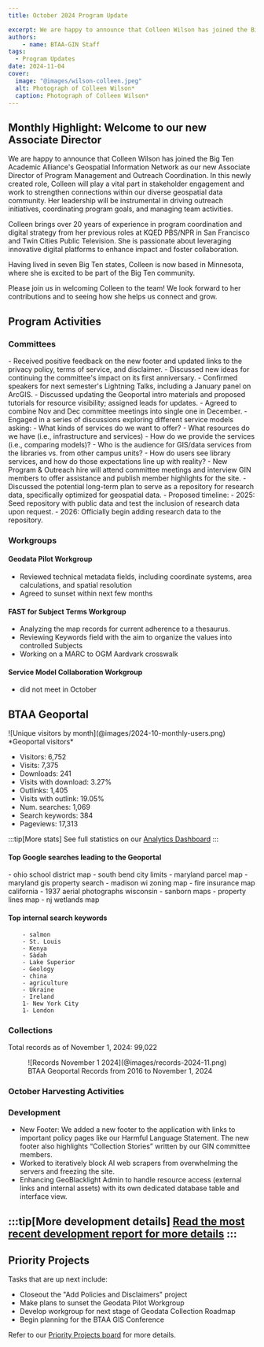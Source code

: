 ```yaml
---
title: October 2024 Program Update

excerpt: We are happy to announce that Colleen Wilson has joined the Big Ten Academic Alliance's Geospatial Information Network as our new Associate Director of Program Management and Outreach Coordination.
authors:
    - name: BTAA-GIN Staff
tags:
  - Program Updates
date: 2024-11-04
cover:
  image: "@images/wilson-colleen.jpeg"
  alt: Photograph of Colleen Wilson*
  caption: Photograph of Colleen Wilson*
---
```


<div class="monthly-highlight">

## Monthly Highlight: Welcome to our new Associate Director

We are happy to announce that Colleen Wilson has joined the Big Ten Academic Alliance's Geospatial Information Network as our new Associate Director of Program Management and Outreach Coordination. In this newly created role, Colleen will play a vital part in stakeholder engagement and work to strengthen connections within our diverse geospatial data community. Her leadership will be instrumental in driving outreach initiatives, coordinating program goals, and managing team activities.

Colleen brings over 20 years of experience in program coordination and digital strategy from her previous roles at KQED PBS/NPR in San Francisco and Twin Cities Public Television. She is passionate about leveraging innovative digital platforms to enhance impact and foster collaboration.

Having lived in seven Big Ten states, Colleen is now based in Minnesota, where she is excited to be part of the Big Ten community.

Please join us in welcoming Colleen to the team! We look forward to her contributions and to seeing how she helps us connect and grow.


</div>

## Program Activities

### Committees

<CardGrid>
  <Card title="TECHnology">
    - Received positive feedback on the new footer and updated links to the privacy policy, terms of service, and disclaimer.
    - Discussed new ideas for continuing the committee's impact on its first anniversary.
  </Card>

  <Card title="Community Engagement">
    - Confirmed speakers for next semester's Lightning Talks, including a January panel on ArcGIS.
    - Discussed updating the Geoportal intro materials and proposed tutorials for resource visibility; assigned leads for updates.
  </Card>

  <Card title="Knowledge">
    - Agreed to combine Nov and Dec committee meetings into single one in December.
    - Engaged in a series of discussions exploring different service models asking:
    - What kinds of services do we want to offer?
    - What resources do we have (i.e., infrastructure and services)
    - How do we provide the services (i.e., comparing models)?
    - Who is the audience for GIS/data services from the libraries vs. from other campus units?
    - How do users see library services, and how do those expectations line up with reality?
  </Card>

  <Card title="Coordination">
    - New Program & Outreach hire will attend committee meetings and interview GIN members to offer assistance and publish member highlights for the site.
    - Discussed the potential long-term plan to serve as a repository for research data, specifically optimized for geospatial data.
    - Proposed timeline:
    - 2025: Seed repository with public data and test the inclusion of research data upon request.
    - 2026: Officially begin adding research data to the repository.
  </Card>
</CardGrid>

### Workgroups

<Card>

#### Geodata Pilot Workgroup

* Reviewed technical metadata fields, including coordinate systems, area calculations, and spatial resolution
* Agreed to sunset within next few months

#### FAST for Subject Terms Workgroup

* Analyzing the map records for current adherence to a thesaurus.
* Reviewing Keywords field with the aim to organize the values into controlled Subjects
* Working on a MARC to OGM Aardvark crosswalk

#### Service Model Collaboration Workgroup

* did not meet in October	
	
</Card>


## BTAA Geoportal 

<TwoThirdsLayout>
<div slot="left">
![Unique visitors by month](@images/2024-10-monthly-users.png)
*Geoportal visitors*
</div>
<div slot="right">
<div class="compact-list">

* Visitors:	6,752
* Visits: 7,375
* Downloads: 241	 
* Visits with download: 3.27%	
* Outlinks: 1,405
* Visits with outlink: 19.05%
* Num. searches: 1,069
* Search keywords: 384
* Pageviews: 17,313
</div>
</div>
</TwoThirdsLayout>



:::tip[More stats]
See full statistics on our [Analytics Dashboard](https://tableau.umn.edu/t/UL/views/BTAAGeoportalusageMatomo/Monthlycharts?%3Aembed=y&%3AisGuestRedirectFromVizportal=y)
:::


#### Top Google searches leading to the Geoportal
<ChipList class="not-content">
		- ohio school district map
		- south bend city limits
		- maryland parcel map
		- maryland gis property search
		- madison wi zoning map
		- fire insurance map california
		- 1937 aerial photographs wisconsin
		- sanborn maps
		- property lines map
		- nj wetlands map

</ChipList>

#### Top internal search keywords
<ChipList class="not-content">

		- salmon
		- St. Louis
		- Kenya
		- Sàdah
		- Lake Superior
		- Geology
		- china
		- agriculture
		- Ukraine
		- Ireland
		1- New York City
		1- London 

</ChipList>

### Collections

<p class="records-total">Total records as of November 1, 2024: 99,022</p>

<figure markdown="span">
  ![Records November 1 2024](@images/records-2024-11.png)
  <figcaption>BTAA Geoportal Records from 2016 to 
November 1, 2024</figcaption>
</figure>


### October Harvesting Activities

<Table
  src="src/tables/harvests_2024-10.csv"
    columns={[
    { key: "Task",   width: "50%", filter: "text",  wrap: "nowrap",  render: "markdown" },
    { key: "Records added",  width: "25%", filter: "text"},
    { key: "Records retired",   width: "25%", filter: "text" },
  ]}
/>

### Development

* New Footer: We added a new footer to the application with links to important policy pages like our Harmful Language Statement. The new footer also highlights “Collection Stories” written by our GIN committee members.
* Worked to iteratively block AI web scrapers from overwhelming the servers and freezing the site.
* Enhancing GeoBlacklight Admin to handle resource access (external links and internal assets) with its own dedicated database table and interface view.

:::tip[More development details]
[Read the most recent development report for more details](https://docs.google.com/document/d/1A-XHbnvE49mr4QBYWBbx2PiCgYuM7kRdKjP7GEPMcZA/edit?usp=sharing)
:::
---

## Priority Projects

Tasks that are up next include:

* Closeout the "Add Policies and Disclaimers" project
* Make plans to sunset the Geodata Pilot Workgroup
* Develop workgroup for next stage of Geodata Collection Roadmap
* Begin planning for the BTAA GIS Conference

Refer to our [Priority Projects board](https://github.com/orgs/geobtaa/projects/22/views/5) for more details.

